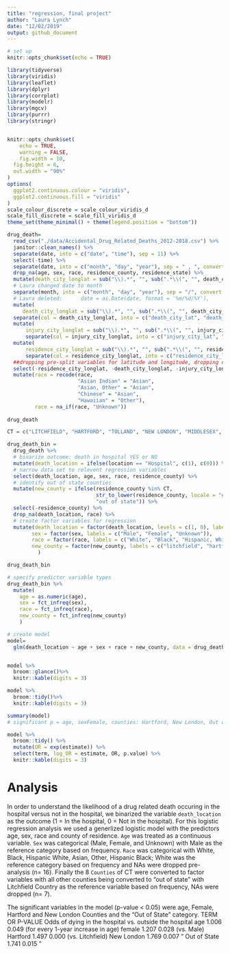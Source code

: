 ```yaml
---
title: "regression, final project"
author: "Laura Lynch"
date: "12/02/2019"
output: github_document
---
```


```r
# set up
knitr::opts_chunk$set(echo = TRUE)

library(tidyverse)
library(viridis)
library(leaflet)
library(dplyr)
library(corrplot)
library(modelr)
library(mgcv)
library(purrr)
library(stringr)


knitr::opts_chunk$set(
	echo = TRUE,
	warning = FALSE,
	fig.width = 10, 
  fig.height = 6,
  out.width = "90%"
)
options(
  ggplot2.continuous.colour = "viridis",
  ggplot2.continuous.fill = "viridis"
)
scale_colour_discrete = scale_colour_viridis_d
scale_fill_discrete = scale_fill_viridis_d
theme_set(theme_minimal() + theme(legend.position = "bottom"))
```

```r
drug_death=
  read_csv("./data/Accidental_Drug_Related_Deaths_2012-2018.csv") %>%
  janitor::clean_names() %>%
  separate(date, into = c("date", "time"), sep = 11) %>%
  select(-time) %>%
  separate(date, into = c("month", "day", "year"), sep = " , ", convert = TRUE) %>%
  drop_na(age, sex, race, residence_county, residence_state) %>%
  mutate(death_city_longlat = sub("\\).*", "", sub(".*\\(", "", death_city_geo))) %>%
  # Laura changed date to month
  separate(month, into = c("month", "day", "year"), sep = "/", convert = TRUE, remove = FALSE) %>%
  # Laura deleted:      date = as.Date(date, format = '%m/%d/%Y'), 
  mutate(
     death_city_longlat = sub("\\).*", "", sub(".*\\(", "", death_city_geo))  ) %>% 
  separate(col = death_city_longlat, into = c("death_city_lat", "death_city_long"), sep = "," ,remove = FALSE) %>%
  mutate(
      injury_city_longlat = sub("\\).*", "", sub(".*\\(", "", injury_city_geo))  ) %>% 
      separate(col = injury_city_longlat, into = c("injury_city_lat", "injury_city_long"), sep = "," ,remove = FALSE) %>%
  mutate(
      residence_city_longlat = sub("\\).*", "", sub(".*\\(", "", residence_city_geo))  ) %>% 
      separate(col = residence_city_longlat, into = c("residence_city_lat", "residence_city_long"), sep = "," ,remove = FALSE) %>%
  ##dropping pre-split variables for latitude and longitude, dropping date_type because it is uninformative for this analysis 
  select(-residence_city_longlat, -death_city_longlat, -injury_city_longlat, -residence_city_geo, -injury_city_geo, -death_city_geo, -mannerof_death, -date_type) %>%
  mutate(race = recode(race,
                       "Asian Indian" = "Asian",
                       "Asian, Other" = "Asian",
                       "Chinese" = "Asian",
                       "Hawaiian" = "Other"),
         race = na_if(race, "Unknown")) 
  
drug_death
```

```r
CT = c("LITCHFIELD", "HARTFORD", "TOLLAND", "NEW LONDON", "MIDDLESEX", "NEW HAVEN", "WINDHAM", "FAIRFIELD")

drug_death_bin =
  drug_death %>%
  # binarize outcome: death in hospital YES or NO
  mutate(death_location = ifelse(location == "Hospital", c(1), c(0))) %>%
  # narrow data set to relevent regression variables
  select(death_location, age, sex, race, residence_county) %>%
  # identify out of state counties
  mutate(new_county = ifelse(residence_county %in% CT,
                             str_to_lower(residence_county, locale = "en"),
                             "out of state")) %>%
  select(-residence_county) %>%
  drop_na(death_location, race) %>%
  # create factor variables for regression
  mutate(death_location = factor(death_location, levels = c(1, 0), labels = c("In hospital", "Outside hospital")),
        sex = factor(sex, labels = c("Male", "Female", "Unknown")),
        race = factor(race, labels = c("White", "Black", "Hispanic, White", "Asian", "Other", "Hispanic, Black")),
        new_county = factor(new_county, labels = c("litchfield", "hartford", "tolland", "new london", "middlesex", "new haven", "windham", "fairfield", "out of state"))
          ) 

drug_death_bin
```

```r
# specify predictor variable types
drug_death_bin %>%  
  mutate(
    age = as.numeric(age),
    sex = fct_infreq(sex),
    race = fct_infreq(race),
    new_county = fct_infreq(new_county)
    )

# create model
model=
  glm(death_location ~ age + sex + race + new_county, data = drug_death_bin, family = "binomial") 


model %>%
  broom::glance()%>% 
  knitr::kable(digits = 3)

model %>%
  broom::tidy()%>% 
  knitr::kable(digits = 3)

summary(model)
# significant p = age, sexFemale, counties: Hartford, New London, Out of State

model %>% 
  broom::tidy() %>% 
  mutate(OR = exp(estimate)) %>%
  select(term, log_OR = estimate, OR, p.value) %>% 
  knitr::kable(digits = 3)
```

# Analysis

In order to understand the likelihood of a drug related death occuring in the hospital versus not in the hospital, we binarized the variable `death_location` as the outcome (1 = In the hospital, 0 = Not in the hospital). For this logistic regression analysis we used a generlized logistic model with the predictors age, sex, race and county of residence. `Age` was treated as a continuous variable. `Sex` was categorical (Male, Female, and Unknown) with Male as the reference category based on frequency. `Race` was categorical with White, Black, Hispanic White, Asian, Other, Hispanic Black; White was the reference category based on frequency and NAs were dropped pre-analysis (n= 16). Finally the 8 `Counties` of CT were converted to factor variables with all other counties being converted to "out of state" with Litchfield Country as the reference variable based on frequency, NAs were dropped (n= 7).

The significant variables in the model (p-value < 0.05) were  age, Female, Hartford and New London Counties and the  "Out of State" category.
TERM          OR      P-VALUE Odds of dying in the hospital vs. outside the hospital
age           1.006   0.049   (for every 1-year increase in age)
female        1.207   0.028   (vs. Male)
Hartford      1.497   0.000   (vs. Litchfield)
New London    1.769   0.007   "
Out of State  1.741   0.015   "